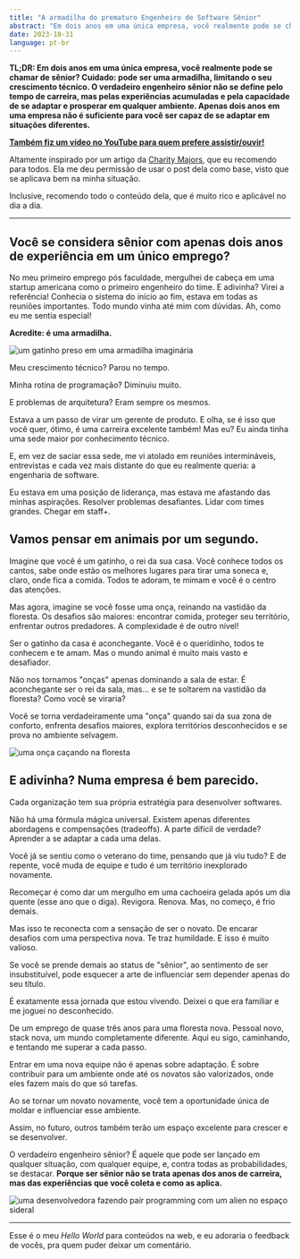 ```yaml
---
title: "A armadilha do prematuro Engenheiro de Software Sênior"
abstract: "Em dois anos em uma única empresa, você realmente pode se chamar de sênior? Cuidado: pode ser uma armadilha, limitando o seu crescimento técnico. O verdadeiro engenheiro sênior não se define pelo tempo de carreira, mas pelas experiências acumuladas e pela capacidade de se adaptar e prosperar em qualquer ambiente. Apenas dois anos em uma empresa não é suficiente para você ser capaz de se adaptar em situações diferentes."
date: 2023-10-31
language: pt-br
---
```


<IntroAnchor/>

**TL;DR: Em dois anos em uma única empresa, você realmente pode se chamar de sênior? Cuidado: pode ser uma armadilha, limitando o seu crescimento técnico. O verdadeiro engenheiro sênior não se define pelo tempo de carreira, mas pelas experiências acumuladas e pela capacidade de se adaptar e prosperar em qualquer ambiente. Apenas dois anos em uma empresa não é suficiente para você ser capaz de se adaptar em situações diferentes.**

**[Também fiz um vídeo no YouTube para quem prefere assistir/ouvir!](https://youtu.be/lsRK9yFRiDc)**

Altamente inspirado por um artigo da [Charity Majors](https://charity.wtf/2020/11/01/questionable-advice-the-trap-of-the-premature-senior/), que eu recomendo para todos. Ela me deu permissão de usar o post dela como base, visto que se aplicava bem na minha situação.

Inclusive, recomendo todo o conteúdo dela, que é muito rico e aplicável no dia a dia.

---

## Você se considera sênior com apenas dois anos de experiência em um único emprego?

No meu primeiro emprego pós faculdade, mergulhei de cabeça em uma startup americana como o primeiro engenheiro do time. E adivinha? Virei a referência! Conhecia o sistema do início ao fim, estava em todas as reuniões importantes. Todo mundo vinha até mim com dúvidas. Ah, como eu me sentia especial!

**Acredite: é uma armadilha.**

![um gatinho preso em uma armadilha imaginária](https://dev-to-uploads.s3.amazonaws.com/uploads/articles/w2bbrniznut8pmn7551t.jpg)

Meu crescimento técnico? Parou no tempo.

Minha rotina de programação? Diminuiu muito.

E problemas de arquitetura? Eram sempre os mesmos.

Estava a um passo de virar um gerente de produto. E olha, se é isso que você quer, ótimo, é uma carreira excelente também! Mas eu? Eu ainda tinha uma sede maior por conhecimento técnico.

E, em vez de saciar essa sede, me vi atolado em reuniões intermináveis, entrevistas e cada vez mais distante do que eu realmente queria: a engenharia de software.

Eu estava em uma posição de liderança, mas estava me afastando das minhas aspirações. Resolver problemas desafiantes. Lidar com times grandes. Chegar em staff+.

## Vamos pensar em animais por um segundo.

Imagine que você é um gatinho, o rei da sua casa. Você conhece todos os cantos, sabe onde estão os melhores lugares para tirar uma soneca e, claro, onde fica a comida. Todos te adoram, te mimam e você é o centro das atenções.

Mas agora, imagine se você fosse uma onça, reinando na vastidão da floresta. Os desafios são maiores: encontrar comida, proteger seu território, enfrentar outros predadores. A complexidade é de outro nível!

Ser o gatinho da casa é aconchegante. Você é o queridinho, todos te conhecem e te amam. Mas o mundo animal é muito mais vasto e desafiador.

Não nos tornamos "onças" apenas dominando a sala de estar. É aconchegante ser o rei da sala, mas... e se te soltarem na vastidão da floresta? Como você se viraria?

Você se torna verdadeiramente uma "onça" quando sai da sua zona de conforto, enfrenta desafios maiores, explora territórios desconhecidos e se prova no ambiente selvagem.

![uma onça caçando na floresta](https://dev-to-uploads.s3.amazonaws.com/uploads/articles/2ebjgugica82qzttl02a.jpg)

## E adivinha? Numa empresa é bem parecido.

Cada organização tem sua própria estratégia para desenvolver softwares.

Não há uma fórmula mágica universal. Existem apenas diferentes abordagens e compensações (tradeoffs). A parte difícil de verdade? Aprender a se adaptar a cada uma delas.

Você já se sentiu como o veterano do time, pensando que já viu tudo? E de repente, você muda de equipe e tudo é um território inexplorado novamente.

Recomeçar é como dar um mergulho em uma cachoeira gelada após um dia quente (esse ano que o diga). Revigora. Renova. Mas, no começo, é frio demais.

Mas isso te reconecta com a sensação de ser o novato. De encarar desafios com uma perspectiva nova. Te traz humildade. E isso é muito valioso.

Se você se prende demais ao status de "sênior", ao sentimento de ser insubstituível, pode esquecer a arte de influenciar sem depender apenas do seu título.

É exatamente essa jornada que estou vivendo. Deixei o que era familiar e me joguei no desconhecido.

De um emprego de quase três anos para uma floresta nova. Pessoal novo, stack nova, um mundo completamente diferente. Aqui eu sigo, caminhando, e tentando me superar a cada passo.

Entrar em uma nova equipe não é apenas sobre adaptação. É sobre contribuir para um ambiente onde até os novatos são valorizados, onde eles fazem mais do que só tarefas.

Ao se tornar um novato novamente, você tem a oportunidade única de moldar e influenciar esse ambiente.

Assim, no futuro, outros também terão um espaço excelente para crescer e se desenvolver.

O verdadeiro engenheiro sênior? É aquele que pode ser lançado em qualquer situação, com qualquer equipe, e, contra todas as probabilidades, se destacar. **Porque ser sênior não se trata apenas dos anos de carreira, mas das experiências que você coleta e como as aplica.**

![uma desenvolvedora fazendo pair programming com um alien no espaço sideral](https://dev-to-uploads.s3.amazonaws.com/uploads/articles/6a4rq6wlnvfgx1jo8bw9.jpeg)

---

Esse é o meu _Hello World_ para conteúdos na web, e eu adoraria o feedback de vocês, pra quem puder deixar um comentário.
